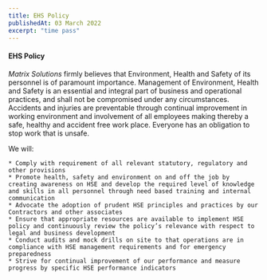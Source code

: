 ```yaml
---
title: EHS Policy
publishedAt: 03 March 2022
excerpt: "time pass"
---
```

#### EHS Policy

*Matrix Solutions* firmly believes that  Environment, Health and Safety of its personnel is of paramount importance. Management of Environment, Health and Safety is an essential and integral part of business and operational practices, and shall not be compromised under any circumstances. Accidents and injuries are preventable through continual improvement in working environment and involvement of all employees making thereby a safe, healthy and accident free work place. Everyone has an obligation to stop work that is unsafe.

We will:

	* Comply with requirement of all relevant statutory, regulatory and other provisions
	* Promote health, safety and environment on and off the job by creating awareness on HSE and develop the required level of knowledge and skills in all personnel through need based training and internal communication
	* Advocate the adoption of prudent HSE principles and practices by our Contractors and other associates
	* Ensure that appropriate resources are available to implement HSE policy and continuously review the policy’s relevance with respect to legal and business development
	* Conduct audits and mock drills on site to that operations are in compliance with HSE management requirements and for emergency preparedness
	* Strive for continual improvement of our performance and measure progress by specific HSE performance indicators